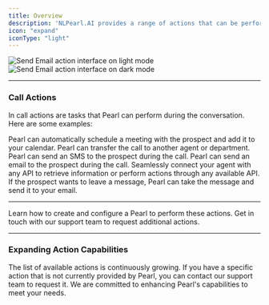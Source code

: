 ```yaml
---
title: Overview
description: 'NLPearl.AI provides a range of actions that can be performed by your Pearl both during and after calls. These actions are designed to automate tasks, improve efficiency, and enhance customer interactions.'
icon: "expand"
iconType: "light"
---
```


<div className="block dark:hidden">
  <Frame>
    <div className="p-4">
      <img
        src="/images/light_mode/action_overview.jpg"
        alt="Send Email action interface on light mode"
        className="rounded-[14px]"
      />
    </div>
  </Frame>
</div>

<div className="hidden dark:block">
  <Frame>
    <div className="p-4">
      <img
        src="/images/dark_mode/action_overview.jpg"
        alt="Send Email action interface on dark mode"
        className="rounded-[14px]"
      />
    </div>
  </Frame>
</div>

---

### Call Actions

In call actions are tasks that Pearl can perform during the conversation. Here are some examples:

<CardGroup cols={2}>

<Card title="Book a Meeting" icon="calendar" iconType="light">
  Pearl can automatically schedule a meeting with the prospect and add it to your calendar.
</Card>

<Card title="Transfer a Call" icon="phone-volume" href="pages/transfer_call" iconType="light">
  Pearl can transfer the call to another agent or department.
</Card>

<Card title="Send an SMS" icon="comments" href="pages/sms_action" iconType="light">
  Pearl can send an SMS to the prospect during the call.
</Card>

<Card title="Send an Email" icon="paper-plane" href="pages/email_action" iconType="light">
  Pearl can send an email to the prospect during the call.
</Card>

<Card title="API Integration" icon="code" href="pages/api_action" iconType="light">
  Seamlessly connect your agent with any API to retrieve information or perform actions through any available API.
</Card>

<Card title="Take a Message" icon="message" iconType="light">
  If the prospect wants to leave a message, Pearl can take the message and send it to your email.
</Card>
</CardGroup>

---

<CardGroup cols={2}>
  <Card
    title="Create a Pearl"
    icon="subtitles"
    iconType="light"
    href="/docs/create_pearl"
  >
    Learn how to create and configure a Pearl to perform these actions.
  </Card>
  <Card
    title="Contact Support"
    icon="headset"
    iconType="light"
    href="mailto:support@nlpearl.ai"
  >
    Get in touch with our support team to request additional actions.
  </Card>
</CardGroup>

---

### Expanding Action Capabilities

The list of available actions is continuously growing. If you have a specific action that is not currently provided by Pearl, you can contact our support team to request it. We are committed to enhancing Pearl's capabilities to meet your needs.

